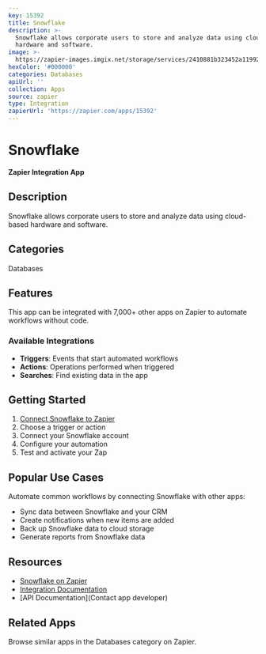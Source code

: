 ```yaml
---
key: 15392
title: Snowflake
description: >-
  Snowflake allows corporate users to store and analyze data using cloud-based
  hardware and software.
image: >-
  https://zapier-images.imgix.net/storage/services/2410881b323452a119929a0b61b89de6_10.png?auto=format%2Ccompress&ixlib=python-3.0.0&q=50
hexColor: '#000000'
categories: Databases
apiUrl: ''
collection: Apps
source: zapier
type: Integration
zapierUrl: 'https://zapier.com/apps/15392'
---
```

# Snowflake

**Zapier Integration App**

## Description

Snowflake allows corporate users to store and analyze data using cloud-based hardware and software.

## Categories

Databases

## Features

This app can be integrated with 7,000+ other apps on Zapier to automate workflows without code.

### Available Integrations

- **Triggers**: Events that start automated workflows
- **Actions**: Operations performed when triggered
- **Searches**: Find existing data in the app

## Getting Started

1. [Connect Snowflake to Zapier](https://zapier.com/apps/15392)
2. Choose a trigger or action
3. Connect your Snowflake account
4. Configure your automation
5. Test and activate your Zap

## Popular Use Cases

Automate common workflows by connecting Snowflake with other apps:

- Sync data between Snowflake and your CRM
- Create notifications when new items are added
- Back up Snowflake data to cloud storage
- Generate reports from Snowflake data

## Resources

- [Snowflake on Zapier](https://zapier.com/apps/15392)
- [Integration Documentation](https://zapier.com/apps/15392/integrations)
- [API Documentation](Contact app developer)

## Related Apps

Browse similar apps in the Databases category on Zapier.
